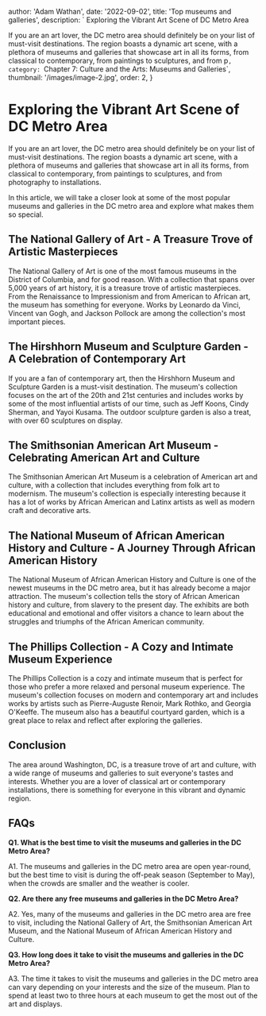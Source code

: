 
  author: 'Adam Wathan',
  date: '2022-09-02',
  title: 'Top museums and galleries',
  description: ` Exploring the Vibrant Art Scene of DC Metro Area

If you are an art lover, the DC metro area should definitely be on your list of must-visit destinations. The region boasts a dynamic art scene, with a plethora of museums and galleries that showcase art in all its forms, from classical to contemporary, from paintings to sculptures, and from p`,
  category: `Chapter 7: Culture and the Arts: Museums and Galleries`,
  thumbnail: '/images/image-2.jpg',
  order: 2,
}

        

# Exploring the Vibrant Art Scene of DC Metro Area

If you are an art lover, the DC metro area should definitely be on your list of must-visit destinations. The region boasts a dynamic art scene, with a plethora of museums and galleries that showcase art in all its forms, from classical to contemporary, from paintings to sculptures, and from photography to installations. 

In this article, we will take a closer look at some of the most popular museums and galleries in the DC metro area and explore what makes them so special.

## The National Gallery of Art - A Treasure Trove of Artistic Masterpieces

The National Gallery of Art is one of the most famous museums in the District of Columbia, and for good reason. With a collection that spans over 5,000 years of art history, it is a treasure trove of artistic masterpieces. From the Renaissance to Impressionism and from American to African art, the museum has something for everyone. Works by Leonardo da Vinci, Vincent van Gogh, and Jackson Pollock are among the collection's most important pieces.

## The Hirshhorn Museum and Sculpture Garden - A Celebration of Contemporary Art

If you are a fan of contemporary art, then the Hirshhorn Museum and Sculpture Garden is a must-visit destination. The museum's collection focuses on the art of the 20th and 21st centuries and includes works by some of the most influential artists of our time, such as Jeff Koons, Cindy Sherman, and Yayoi Kusama. The outdoor sculpture garden is also a treat, with over 60 sculptures on display.

## The Smithsonian American Art Museum - Celebrating American Art and Culture

The Smithsonian American Art Museum is a celebration of American art and culture, with a collection that includes everything from folk art to modernism. The museum's collection is especially interesting because it has a lot of works by African American and Latinx artists as well as modern craft and decorative arts.

## The National Museum of African American History and Culture - A Journey Through African American History

The National Museum of African American History and Culture is one of the newest museums in the DC metro area, but it has already become a major attraction. The museum's collection tells the story of African American history and culture, from slavery to the present day. The exhibits are both educational and emotional and offer visitors a chance to learn about the struggles and triumphs of the African American community.

## The Phillips Collection - A Cozy and Intimate Museum Experience

The Phillips Collection is a cozy and intimate museum that is perfect for those who prefer a more relaxed and personal museum experience. The museum's collection focuses on modern and contemporary art and includes works by artists such as Pierre-Auguste Renoir, Mark Rothko, and Georgia O'Keeffe. The museum also has a beautiful courtyard garden, which is a great place to relax and reflect after exploring the galleries.

## Conclusion

The area around Washington, DC, is a treasure trove of art and culture, with a wide range of museums and galleries to suit everyone's tastes and interests. Whether you are a lover of classical art or contemporary installations, there is something for everyone in this vibrant and dynamic region.

## FAQs

**Q1. What is the best time to visit the museums and galleries in the DC Metro Area?**

A1. The museums and galleries in the DC metro area are open year-round, but the best time to visit is during the off-peak season (September to May), when the crowds are smaller and the weather is cooler.

**Q2. Are there any free museums and galleries in the DC Metro Area?**

A2. Yes, many of the museums and galleries in the DC metro area are free to visit, including the National Gallery of Art, the Smithsonian American Art Museum, and the National Museum of African American History and Culture.

**Q3. How long does it take to visit the museums and galleries in the DC Metro Area?**

A3. The time it takes to visit the museums and galleries in the DC metro area can vary depending on your interests and the size of the museum. Plan to spend at least two to three hours at each museum to get the most out of the art and displays.



        